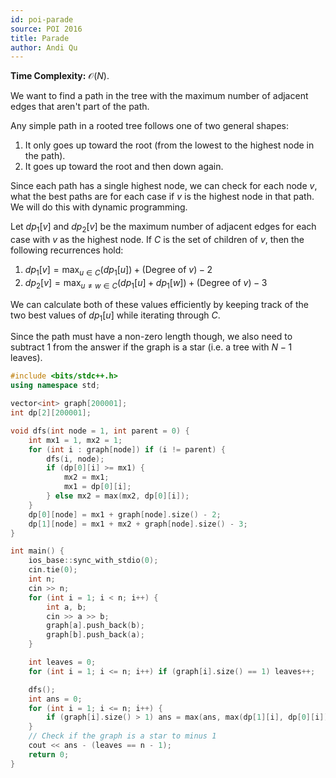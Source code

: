 ---
id: poi-parade
source: POI 2016
title: Parade
author: Andi Qu
---

**Time Complexity:** $\mathcal O(N)$.

We want to find a path in the tree with the maximum number of adjacent edges
that aren't part of the path.

Any simple path in a rooted tree follows one of two general shapes:

1. It only goes up toward the root (from the lowest to the highest node in the
   path).
2. It goes up toward the root and then down again.

Since each path has a single highest node, we can check for each node $v$, what
the best paths are for each case if $v$ is the highest node in that path. We
will do this with dynamic programming.

Let $dp_1[v]$ and $dp_2[v]$ be the maximum number of adjacent edges for each
case with $v$ as the highest node. If $C$ is the set of children of $v$, then
the following recurrences hold:

1. $dp_1[v] = \max_{u \in C}(dp_1[u]) + (\text{Degree of }v) - 2$
2. $dp_2[v] = \max_{u \neq w \in C}(dp_1[u] + dp_1[w]) + (\text{Degree of }v) - 3$

We can calculate both of these values efficiently by keeping track of the two
best values of $dp_1[u]$ while iterating through $C$.

Since the path must have a non-zero length though, we also need to subtract 1
from the answer if the graph is a star (i.e. a tree with $N - 1$ leaves).

```cpp
#include <bits/stdc++.h>
using namespace std;

vector<int> graph[200001];
int dp[2][200001];

void dfs(int node = 1, int parent = 0) {
	int mx1 = 1, mx2 = 1;
	for (int i : graph[node]) if (i != parent) {
		dfs(i, node);
		if (dp[0][i] >= mx1) {
			mx2 = mx1;
			mx1 = dp[0][i];
		} else mx2 = max(mx2, dp[0][i]);
	}
	dp[0][node] = mx1 + graph[node].size() - 2;
	dp[1][node] = mx1 + mx2 + graph[node].size() - 3;
}

int main() {
	ios_base::sync_with_stdio(0);
	cin.tie(0);
	int n;
	cin >> n;
	for (int i = 1; i < n; i++) {
		int a, b;
		cin >> a >> b;
		graph[a].push_back(b);
		graph[b].push_back(a);
	}

	int leaves = 0;
	for (int i = 1; i <= n; i++) if (graph[i].size() == 1) leaves++;

	dfs();
	int ans = 0;
	for (int i = 1; i <= n; i++) {
		if (graph[i].size() > 1) ans = max(ans, max(dp[1][i], dp[0][i]) + 1);
	}
	// Check if the graph is a star to minus 1
	cout << ans - (leaves == n - 1);
	return 0;
}
```

